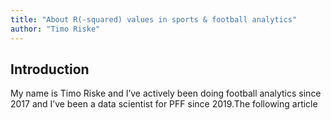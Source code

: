 ```yaml
---
title: "About R(-squared) values in sports & football analytics"
author: "Timo Riske"
---
```


## Introduction

My name is Timo Riske and I've actively been doing football analytics since 2017 and I've been a data scientist for PFF since 2019.The following article
